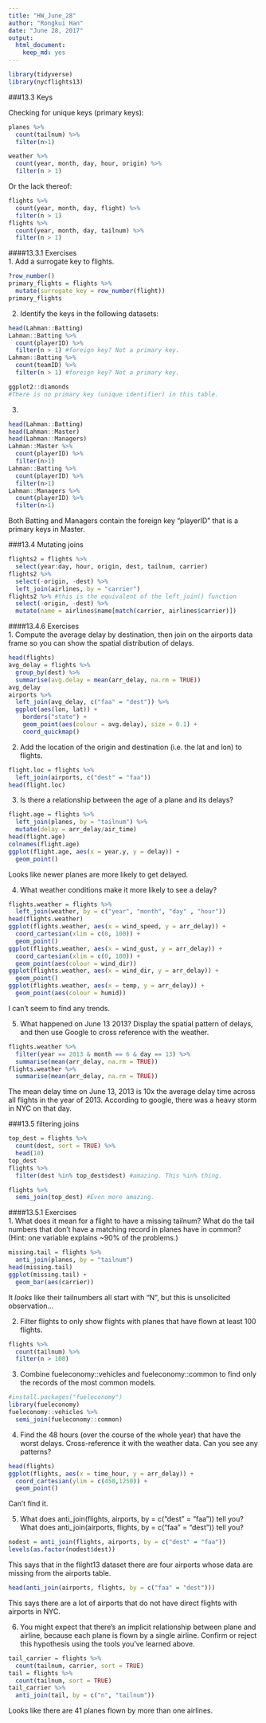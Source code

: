 ```yaml
---
title: "HW_June_28"
author: "Rongkui Han"
date: "June 28, 2017"
output: 
  html_document: 
    keep_md: yes
---
```


```r
library(tidyverse)
library(nycflights13)
```

###13.3 Keys   

Checking for unique keys (primary keys):  
```r
planes %>%
  count(tailnum) %>%
  filter(n>1)

weather %>%
  count(year, month, day, hour, origin) %>%
  filter(n > 1)
``` 

Or the lack thereof:  
```r
flights %>%
  count(year, month, day, flight) %>%
  filter(n > 1)
flights %>%
  count(year, month, day, tailnum) %>%
  filter(n > 1)
```

####13.3.1 Exercises    
1. Add a surrogate key to flights.  
```r
?row_number()
primary_flights = flights %>%
  mutate(surrogate_key = row_number(flight))
primary_flights
```
2. Identify the keys in the following datasets:  
```r
head(Lahman::Batting)
Lahman::Batting %>%
  count(playerID) %>%
  filter(n > 1) #foreign key? Not a primary key.
Lahman::Batting %>%
  count(teamID) %>%
  filter(n > 1) #foreign key? Not a primary key.

ggplot2::diamonds
#There is no primary key (unique identifier) in this table. 
```

3.   
```r
head(Lahman::Batting)
head(Lahman::Master)
head(Lahman::Managers)
Lahman::Master %>%
  count(playerID) %>%
  filter(n>1)
Lahman::Batting %>%
  count(playerID) %>%
  filter(n>1)
Lahman::Managers %>%
  count(playerID) %>%
  filter(n>1)
```

Both Batting and Managers contain the foreign key "playerID" that is a primary keys in Master.   

###13.4 Mutating joins  
```r
flights2 = flights %>%
  select(year:day, hour, origin, dest, tailnum, carrier)
flights2 %>%
  select(-origin, -dest) %>%
  left_join(airlines, by = "carrier")
flights2 %>% #this is the equivalent of the left_join() function
  select(-origin, -dest) %>%
  mutate(name = airlines$name[match(carrier, airlines$carrier)])
```

####13.4.6 Exercises   
1. Compute the average delay by destination, then join on the airports data frame so you can show the spatial distribution of delays.  
```r
head(flights)
avg_delay = flights %>%
  group_by(dest) %>%
  summarise(avg.delay = mean(arr_delay, na.rm = TRUE))
avg_delay
airports %>%
  left_join(avg_delay, c("faa" = "dest")) %>%
  ggplot(aes(lon, lat)) +
    borders("state") +
    geom_point(aes(colour = avg.delay), size = 0.1) +
    coord_quickmap()
```

2. Add the location of the origin and destination (i.e. the lat and lon) to flights.  
```r
flight.loc = flights %>%
  left_join(airports, c("dest" = "faa"))
head(flight.loc)
```

3. Is there a relationship between the age of a plane and its delays?  
```r
flight.age = flights %>%
  left_join(planes, by = "tailnum") %>%
  mutate(delay = arr_delay/air_time)
head(flight.age)
colnames(flight.age)
ggplot(flight.age, aes(x = year.y, y = delay)) +
  geom_point()
```

Looks like newer planes are more likely to get delayed.  

4. What weather conditions make it more likely to see a delay?  
```r
flights.weather = flights %>%
  left_join(weather, by = c("year", "month", "day" , "hour"))
head(flights.weather)
ggplot(flights.weather, aes(x = wind_speed, y = arr_delay)) +
  coord_cartesian(xlim = c(0, 100)) +
  geom_point()
ggplot(flights.weather, aes(x = wind_gust, y = arr_delay)) +
  coord_cartesian(xlim = c(0, 100)) +
  geom_point(aes(colour = wind_dir))
ggplot(flights.weather, aes(x = wind_dir, y = arr_delay)) +
  geom_point() 
ggplot(flights.weather, aes(x = temp, y = arr_delay)) +
  geom_point(aes(colour = humid)) 
```

I can't seem to find any trends.  

5. What happened on June 13 2013? Display the spatial pattern of delays, and then use Google to cross reference with the weather.  
```r
flights.weather %>% 
  filter(year == 2013 & month == 6 & day == 13) %>%
  summarise(mean(arr_delay, na.rm = TRUE))
flights.weather %>% 
  summarise(mean(arr_delay, na.rm = TRUE))
```

The mean delay time on June 13, 2013 is 10x the average delay time across all flights in the year of 2013. According to google, there was a heavy storm in NYC on that day. 

###13.5 filtering joins
```r
top_dest = flights %>%
  count(dest, sort = TRUE) %>%
  head(10)
top_dest
flights %>%
  filter(dest %in% top_dest$dest) #amazing. This %in% thing. 
```

```r
flights %>%
  semi_join(top_dest) #Even more amazing.
```

####13.5.1 Exercises   
1. What does it mean for a flight to have a missing tailnum? What do the tail numbers that don’t have a matching record in planes have in common? (Hint: one variable explains ~90% of the problems.)  
```r
missing.tail = flights %>%
  anti_join(planes, by = "tailnum")
head(missing.tail)
ggplot(missing.tail) +
  geom_bar(aes(carrier))
```

It *looks* like their tailnumbers all start with "N", but this is unsolicited observation...  

2. Filter flights to only show flights with planes that have flown at least 100 flights.   
```r
flights %>%
  count(tailnum) %>%
  filter(n > 100)
```

3. Combine fueleconomy::vehicles and fueleconomy::common to find only the records of the most common models.  
```r
#install.packages("fueleconomy")
library(fueleconomy)
fueleconomy::vehicles %>%
  semi_join(fueleconomy::common)
```

4. Find the 48 hours (over the course of the whole year) that have the worst delays. Cross-reference it with the weather data. Can you see any patterns?  
```r
head(flights)
ggplot(flights, aes(x = time_hour, y = arr_delay)) +
  coord_cartesian(ylim = c(450,1250)) +
  geom_point()
```

Can't find it.  

5. What does anti_join(flights, airports, by = c("dest" = "faa")) tell you? What does anti_join(airports, flights, by = c("faa" = "dest")) tell you?  
```r
nodest = anti_join(flights, airports, by = c("dest" = "faa")) 
levels(as.factor(nodest$dest))
```

This says that in the flight13 dataset there are four airports whose data are missing from the airports table.   

```r
head(anti_join(airports, flights, by = c("faa" = "dest")))
```

This says there are a lot of airports that do not have direct flights with airports in NYC.  

6. You might expect that there’s an implicit relationship between plane and airline, because each plane is flown by a single airline. Confirm or reject this hypothesis using the tools you’ve learned above.  

```r
tail_carrier = flights %>%
  count(tailnum, carrier, sort = TRUE)
tail = flights %>%
  count(tailnum, sort = TRUE)
tail_carrier %>%
  anti_join(tail, by = c("n", "tailnum"))
```

Looks like there are 41 planes flown by more than one airlines.  
